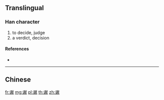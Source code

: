 {{character info/new}}
{{also|讞}}
==Translingual==

===Han character===
{{Han char|rn=149|rad=讠|as=13|sn=15|four=|canj=IVJBK}}

# to decide, judge
# a verdict, decision

====References====
* {{Han ref|kx=1188.181|hdz=64023.050|uh=8C33|ud=35891}}

----

==Chinese==
{{zh-see|讞}}

[[fr:谳]]
[[mg:谳]]
[[pl:谳]]
[[th:谳]]
[[zh:谳]]
